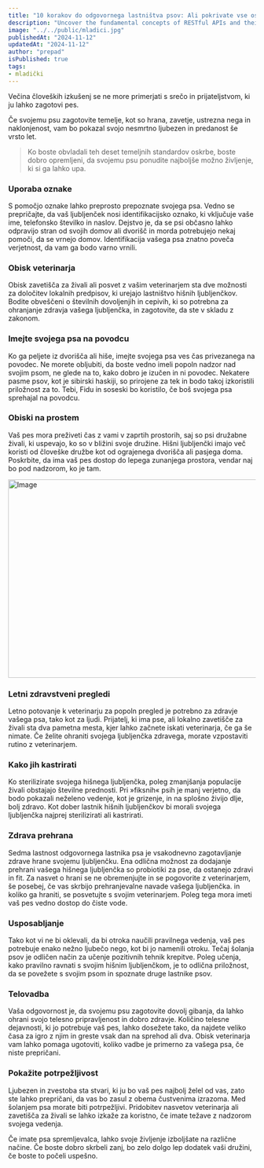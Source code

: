 ```yaml
---
title: "10 korakov do odgovornega lastništva psov: Ali pokrivate vse osnove?"
description: "Uncover the fundamental concepts of RESTful APIs and their crucial role in modern web application development."
image: "../../public/mladici.jpg"
publishedAt: "2024-11-12"
updatedAt: "2024-11-12"
author: "prepad"
isPublished: true
tags:
- mladički
---
```




Večina človeških izkušenj se ne more primerjati s srečo in prijateljstvom, ki ju lahko zagotovi pes.

Če svojemu psu zagotovite temelje, kot so hrana, zavetje, ustrezna nega in naklonjenost, vam bo pokazal svojo nesmrtno ljubezen in predanost še vrsto let.


> Ko boste obvladali teh deset temeljnih standardov oskrbe, boste dobro opremljeni, da svojemu psu ponudite najboljše možno življenje, ki si ga lahko upa.



### Uporaba oznake

S pomočjo oznake lahko preprosto prepoznate svojega psa. Vedno se prepričajte, da vaš ljubljenček nosi identifikacijsko oznako, ki vključuje vaše ime, telefonsko številko in naslov. Dejstvo je, da se psi občasno lahko odpravijo stran od svojih domov ali dvorišč in morda potrebujejo nekaj pomoči, da se vrnejo domov. Identifikacija vašega psa znatno poveča verjetnost, da vam ga bodo varno vrnili.





### Obisk veterinarja

Obisk zavetišča za živali ali posvet z vašim veterinarjem sta dve možnosti za določitev lokalnih predpisov, ki urejajo lastništvo hišnih ljubljenčkov. Bodite obveščeni o številnih dovoljenjih in cepivih, ki so potrebna za ohranjanje zdravja vašega ljubljenčka, in zagotovite, da ste v skladu z zakonom.

### Imejte svojega psa na povodcu

Ko ga peljete iz dvorišča ali hiše, imejte svojega psa ves čas privezanega na povodec. Ne morete obljubiti, da boste vedno imeli popoln nadzor nad svojim psom, ne glede na to, kako dobro je izučen in ni povodec. Nekatere pasme psov, kot je sibirski haskiji, so prirojene za tek in bodo takoj izkoristili priložnost za to. Tebi, Fidu in soseski bo koristilo, če boš svojega psa sprehajal na povodcu.

### Obiski na prostem

Vaš pes mora preživeti čas z vami v zaprtih prostorih, saj so psi družabne živali, ki uspevajo, ko so v bližini svoje družine. Hišni ljubljenčki imajo več koristi od človeške družbe kot od ograjenega dvorišča ali pasjega doma. Poskrbite, da ima vaš pes dostop do lepega zunanjega prostora, vendar naj bo pod nadzorom, ko je tam.

<Image
  src="/vets.jpg"
  width="718"
  height="404"
  alt="Image"
  sizes="100vw"
/>

### Letni zdravstveni pregledi

Letno potovanje k veterinarju za popoln pregled je potrebno za zdravje vašega psa, tako kot za ljudi. Prijatelj, ki ima pse, ali lokalno zavetišče za živali sta dva pametna mesta, kjer lahko začnete iskati veterinarja, če ga še nimate. Če želite ohraniti svojega ljubljenčka zdravega, morate vzpostaviti rutino z veterinarjem.

### Kako jih kastrirati

Ko sterilizirate svojega hišnega ljubljenčka, poleg zmanjšanja populacije živali obstajajo številne prednosti. Pri »fiksnih« psih je manj verjetno, da bodo pokazali neželeno vedenje, kot je grizenje, in na splošno živijo dlje, bolj zdravo. Kot dober lastnik hišnih ljubljenčkov bi morali svojega ljubljenčka najprej sterilizirati ali kastrirati.

### Zdrava prehrana

Sedma lastnost odgovornega lastnika psa je vsakodnevno zagotavljanje zdrave hrane svojemu ljubljenčku. Ena odlična možnost za dodajanje prehrani vašega hišnega ljubljenčka so probiotiki za pse, da ostanejo zdravi in ​​fit. Za nasvet o hrani se ne obremenjujte in se pogovorite z veterinarjem, še posebej, če vas skrbijo prehranjevalne navade vašega ljubljenčka. in koliko ga hraniti, se posvetujte s svojim veterinarjem. Poleg tega mora imeti vaš pes vedno dostop do čiste vode.

### Usposabljanje

Tako kot vi ne bi oklevali, da bi otroka naučili pravilnega vedenja, vaš pes potrebuje enako nežno ljubečo nego, kot bi jo namenili otroku. Tečaj šolanja psov je odličen način za učenje pozitivnih tehnik krepitve. Poleg učenja, kako pravilno ravnati s svojim hišnim ljubljenčkom, je to odlična priložnost, da se povežete s svojim psom in spoznate druge lastnike psov.



### Telovadba

Vaša odgovornost je, da svojemu psu zagotovite dovolj gibanja, da lahko ohrani svojo telesno pripravljenost in dobro zdravje. Količino telesne dejavnosti, ki jo potrebuje vaš pes, lahko dosežete tako, da najdete veliko časa za igro z njim in greste vsak dan na sprehod ali dva. Obisk veterinarja vam lahko pomaga ugotoviti, koliko vadbe je primerno za vašega psa, če niste prepričani.

### Pokažite potrpežljivost

Ljubezen in zvestoba sta stvari, ki ju bo vaš pes najbolj želel od vas, zato ste lahko prepričani, da vas bo zasul z obema čustvenima izrazoma. Med šolanjem psa morate biti potrpežljivi. Pridobitev nasvetov veterinarja ali zavetišča za živali se lahko izkaže za koristno, če imate težave z nadzorom svojega vedenja.

Če imate psa spremljevalca, lahko svoje življenje izboljšate na različne načine. Če boste dobro skrbeli zanj, bo zelo dolgo lep dodatek vaši družini, če boste to počeli uspešno.


